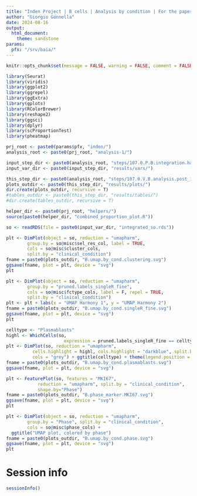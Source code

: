 ```yaml
---
title: "Inden Project | B cells | Analysis by condition | For the paper"
author: "Giorgio Gonnella"
date: 2024-08-16
output:
  html_document:
    theme: sandstone
params:
  pfx: "/srv/baia/"
---
```


```r
knitr::opts_chunk$set(message = FALSE, warning = FALSE, comment = FALSE, echo = TRUE)

library(Seurat)
library(viridis)
library(ggplot2)
library(ggrepel)
library(ggExtra)
library(gplots)
library(RColorBrewer)
library(reshape2)
library(ggsci)
library(dplyr)
library(scProportionTest)
library(pheatmap)

prj_root <- paste0(params$pfx, "inden/")
analysis_root <- paste0(prj_root, "analysis-1/")

input_step_dir <- paste0(analysis_root, "steps/107.0.P.B.integration.harmony/")
input_var_dir <- paste0(input_step_dir, "results/vars/")

this_step_dir <- paste0(analysis_root, "steps/107.0.V.B.analysis.post_integration/")
plots_outdir <- paste0(this_step_dir, "results/plots/")
dir.create(plots_outdir, recursive = T)
#tables_outdir <- paste0(this_step_dir, "results/tables/")
#dir.create(tables_outdir, recursive = T)

helper_dir <- paste0(prj_root, "helpers/")
source(paste0(helper_dir, "combined_proportion_plot.R"))
```

```r
so <- readRDS(file = paste0(input_var_dir, "integrated_so.rds"))
```

```r
plt <- DimPlot(object = so, reduction = "umapharm",
        group.by = so@misc$sel_res_col, label = TRUE,
        cols = so@misc$cluster_cols,
        split.by = "clinical_condition")
fname = paste0(plots_outdir, "B.umap.by_cond.clustering.svg")
ggsave(fname, plot = plt, device = "svg")
plt
```

```r
plt <- DimPlot(object = so, reduction = "umapharm",
        group.by = "pruned.labels_singleR_fine",
        cols = so@misc$fctype_cols, label = F, repel = TRUE,
        split.by = "clinical_condition")
plt <- plt + labs(x = "UMAP Harmony 1", y = "UMAP Harmony 2")
fname = paste0(plots_outdir, "B.umap.by_cond.singleR_fine.svg")
ggsave(fname, plot = plt, device = "svg")
plt
```

```r
celltype <- "Plasmablasts"
highl <- WhichCells(so,
                      expression = pruned.labels_singleR_fine == celltype)
plt <- DimPlot(so, reduction = "umapharm",
          cells.highlight = highl, cols.highlight = "darkblue", split.by = "clinical_condition",
          cols = "grey") + ggtitle(celltype) + theme(legend.position = "none")
fname = paste0(plots_outdir, "B.umap.by_cond.plasmablasts.svg")
ggsave(fname, plot = plt, device = "svg")
```

```r
plt <- FeaturePlot(so, features = "MKI67",
            reduction = "umapharm", split.by = "clinical_condition",
            shape.by="Phase")
fname = paste0(plots_outdir, "B.phase_marker.MKI67.svg")
ggsave(fname, plot = plt, device = "svg")
plt
```

```r
plt <- DimPlot(object = so, reduction = "umapharm",
        group.by = "Phase", split.by = "clinical_condition",
        cols = so@misc$phase_cols) +
  ggtitle("UMAP plot, colored by phase")
fname = paste0(plots_outdir, "B.umap.by_cond.phase.svg")
ggsave(fname, plot = plt, device = "svg")
plt
```

# Session info

```r
sessionInfo()
```
